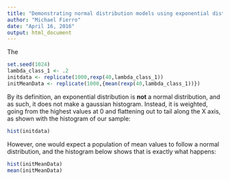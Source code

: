 ```yaml
---
title: "Demonstrating normal distribution models using exponential distribution means"
author: "Michael Fierro"
date: "April 16, 2016"
output: html_document
---
```


The

```r
set.seed(1024)
lambda_class_1 <- .2
initdata <- replicate(1000,rexp(40,lambda_class_1))
initMeanData <- replicate(1000,{mean(rexp(40,lambda_class_1))})
```
By its definition, an exponential distribution is **not** a normal distribution, and as such, it does not make a gaussian histogram. Instead, it is weighted, going from the highest values at 0 and flattening out to tail along the X axis, as shown with the histogram of our sample:
```r
hist(initdata)
```

However, one would expect a population of mean values to follow a normal distribution, and the histogram below shows that is exactly what happens:
```r
hist(initMeanData)
mean(initMeanData)
```

